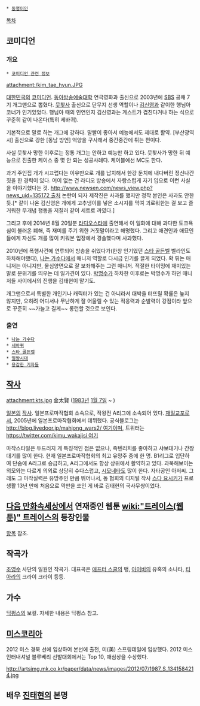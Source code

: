  * [[동명이인]]

[[목차]]
== 코미디언 ==
=== 개요 ===
 * [[코미디언 관련 정보]]

attachment:/kim_tae_hyun.JPG

[[대한민국]]의 [[코미디언]]. [[동아방송예술대학]] 연극영화과 출신으로 2003년에 [[SBS]] 공채 7기 개그맨으로 뽑혔다. [[웃찾사]] 출신으로 단무지 선생 역할이나 [[김신영]]과 같이한 행님아 코너가 인기있었다. 행님아 때의 인연인지 김신영과는 게스트가 겹친다거나 하는 식으로 꾸준히 같이 나온다(특히 세바퀴).

기본적으로 말로 하는 개그에 강하다. 말빨이 좋아서 예능에서도 제대로 활약. [부산광역시] 출신으로 강한 [동남 방언] 억양을 구사해서 중간중간에 튀는 편이다. 

사실 웃찾사 망한 이후로는 정통 개그는 안하고 예능만 하고 있다. 웃찾사가 망한 뒤 예능으로 진출한 케이스 중 몇 안 되는 성공사례다. 케이블에선 MC도 한다. 

과거 주인집 개가 시끄럽다는 이유만으로 개를 납치해서 한강 둔치에 내다버린 정신나간 짓을 한 경력이 있다. 어이 없는 건 라디오 방송에서 자랑스럽게 자기 입으로 이런 사실을 이야기했다는 것.
[[http://www.newsen.com/news_view.php?news_uid=135172 출처]] 논란이 되자 제작진은 사과를 했지만 정작 본인은 사과도 안한 듯.[* 같이 나온 김신영은 개에게 고추냉이를 넣은 소시지를 먹여 괴로워한는 걸 보고 즐거워한 무개념 행동을 저질러 같이 세트로 까였다.]

그리고 후에 2014년 8월 20일분 [[라디오스타]]에 출연해서 이 일화에 대해 과다한 토크욕심이 불러온 폐해, 즉 재미를 주기 위한 거짓말이라고 해명했다. 그리고 애견인과 애묘인들에게 자신도 개를 많이 키워본 입장에서 경솔했다며 사과했다.  

2010년에 폭행사건에 연루되어 방송을 쉬었다가(한창 인기였던 [[스타 골든벨]] 벨라인도 하차해야했다), [[나는 가수다]]에서 매니저 역할로 다시금 인기를 끌게 되었다. 확 튀는 매니저는 아니지만, 물심양면으로 잘 보좌해주는 그런 매니저. 적절한 타이밍에 재미있는 말로 분위기를 띄우는 데 일가견이 있다. [[박명수]]가 하차한 이후로는 박명수가 하던 매니저들 사이에서의 진행을 김태현이 맡기도. 

개그맨으로서 특별한 개인기나 캐릭터가 있는 건 아니라서 대박을 터뜨릴 확률은 높지 않지만, 오히려 어디서나 무난하게 잘 어울릴 수 있는 적응력과 순발력이 강점이라 앞으로 꾸준히 ~~가늘고 길게~~ 롱런할 것으로 보인다. 

=== 출연 ===
 * [[나는 가수다]]
 * [[세바퀴]]
 * [[스타 골든벨]]
 * [[얼짱시대]]
 * [[용감한 기자들]]

== [[작사#s-1|작사]] ==
attachment:kts.jpg
金太賢 ([[1983년]] [[1월 7일]] ~ )

[[일본]]의 [[작사#s-1|작사]].
일본프로마작협회 소속으로, 작왕전 A리그에 소속되어 있다.
[[재일교포]]로서, 2005년에 일본프로마작협회에서 데뷔했다.
공식블로그는 [[http://blog.livedoor.jp/mahjong_wars2/ 여기]]이며, 트위터는 [[https://twitter.com/kimu_wakajisi 여기]]

마작스타일은 두드러지 게 특징적인 점은 없으나, 즉텐리치를 좋아하고 샤보대기나 간짱대기를 많이 한다.
현재 일본프로마작협회의 최고 유망주 중에 한 명. B1리그로 입단하여 단숨에 A리그로 승급하고, A리그에서도 항상 상위에서 활약하고 있다.
과묵해보이는 외모와는 다르게 의외로 상당히 수다스럽고, [[섹드립|시모네타]]도 많이 한다. 자타공인 아저씨. 그래도 그 마작실력은 유망주인 만큼 뛰어나서, 동 협회의 디지털 작사 [[스다 요시키]]가 프로생활 13년 만에 처음으로 역만을 쏘인 게 바로 김태현의 국사무쌍이었다.
== [[다음 만화속세상]]에서 연재중인 웹툰 [[wiki:"트레이스(웹툰)" 트레이스]]의 등장인물 ==
[[김태현(트레이스)|항목]] 참조.

== 작곡가 ==
[[조영수]] 사단의 일원인 작곡가. 대표곡은 [[애프터 스쿨]]의 뱅, [[아이비]]의 유혹의 소나타, [[티아라]]의 크라이 크라이 등등.

== 가수 ==
[[딕펑스]]의 보컬. 자세한 내용은 딕펑스 참고.

== [[미스코리아]] ==
2012 미스 경북 선에 입상하여 본선에 출전, 미(美) 스프링데일에 입상했다. 2012 미스인터내셔널 블루베리 선발대회에서는 Top 10, 애심상을 수상했다.

http://artsimg.mk.co.kr/paper/data/news/images/2012/07/1987_S_1341584214.jpg

== 배우 [[진태현]]의 본명 ==
